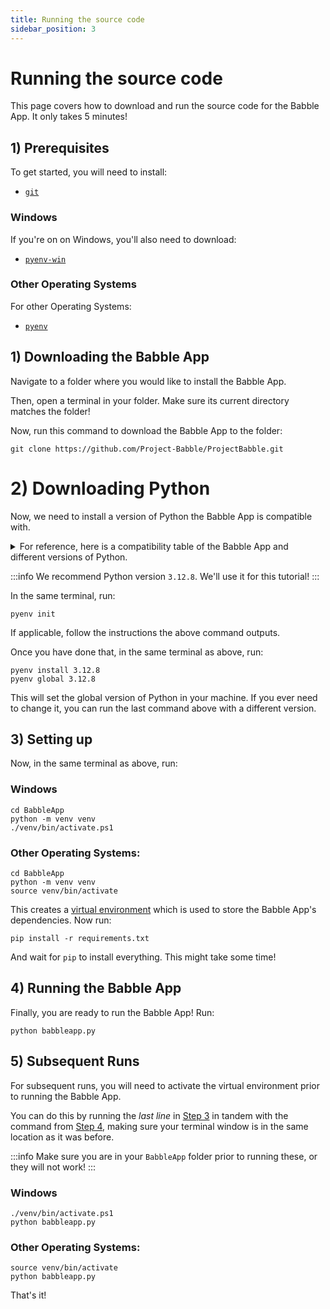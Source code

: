 ```yaml
---
title: Running the source code
sidebar_position: 3
---
```


# Running the source code

This page covers how to download and run the source code for the Babble App. It only takes 5 minutes!

## 1) Prerequisites

To get started, you will need to install:

- [`git`](https://git-scm.com/downloads)

### Windows

If you're on on Windows, you'll also need to download:
- [`pyenv-win`](https://github.com/pyenv-win/pyenv-win)

### Other Operating Systems

For other Operating Systems:
- [`pyenv`](https://github.com/pyenv/pyenv)

## 1) Downloading the Babble App

Navigate to a folder where you would like to install the Babble App.

Then, open a terminal in your folder. Make sure its current directory matches the folder!

Now, run this command to download the Babble App to the folder:

```
git clone https://github.com/Project-Babble/ProjectBabble.git
```

# 2) Downloading Python

Now, we need to install a version of Python the Babble App is compatible with.

<details>
  <summary>For reference, here is a compatibility table of the Babble App and different versions of Python.</summary>

| < 3.7 | 3.8 | 3.9 | 3.10 | 3.11 | 3.12 | 3.13 |
|:------:|:---:|:---:|:----:|:----:|:----:|:----:|
|    ❌   |  ⚠️  |  ⚠️  |   ✅  |   ✅  |   ✅  |   ❌  |

:::danger
In theory, the Babble App *may* work on versions of Python as low as 3.5. We cannot guarantee its stability these versions, proceed at your own risk if you do!
:::

:::warning
With the upcoming addition of Vive Facial Tracker support to the Babble App, the lowest version of Python supported going into the future will be 3.10.  
:::

:::note
Python `3.13` support is planned once key dependencies are built against `3.13`, namely `onnxruntime-directml` and `onnxruntime-gpu`.
:::
</details>

:::info
We recommend Python version `3.12.8`. We'll use it for this tutorial!
:::

In the same terminal, run:

```
pyenv init
```

If applicable, follow the instructions the above command outputs.

Once you have done that, in the same terminal as above, run:

```
pyenv install 3.12.8
pyenv global 3.12.8
```

This will set the global version of Python in your machine. If you ever need to change it, you can run the last command above with a different version.

## 3) Setting up 

Now, in the same terminal as above, run:

### Windows

```
cd BabbleApp
python -m venv venv
./venv/bin/activate.ps1
```

### Other Operating Systems:

```
cd BabbleApp
python -m venv venv
source venv/bin/activate
```

This creates a [virtual environment](https://www.geeksforgeeks.org/python-virtual-environment/) which is used to store the Babble App's dependencies. Now run:

```
pip install -r requirements.txt
```

And wait for `pip` to install everything. This might take some time!

## 4) Running the Babble App

Finally, you are ready to run the Babble App! Run:

```
python babbleapp.py
```

## 5) Subsequent Runs

For subsequent runs, you will need to activate the virtual environment prior to running the Babble App. 

You can do this by running the *last line* in [Step 3](building#3-setting-up) in tandem with the command from [Step 4](building#4-running-the-babble-app), making sure your terminal window is in the same location as it was before.

:::info
Make sure you are in your `BabbleApp` folder prior to running these, or they will not work!
:::

### Windows

```
./venv/bin/activate.ps1
python babbleapp.py
```

### Other Operating Systems:

```
source venv/bin/activate
python babbleapp.py
```

That's it!
